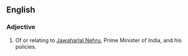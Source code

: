 ==English==

===Adjective===
{{en-adj}}
# Of or relating to [[w:Jawaharlal Nehru|Jawaharlal Nehru]], Prime Minister of India, and his policies.